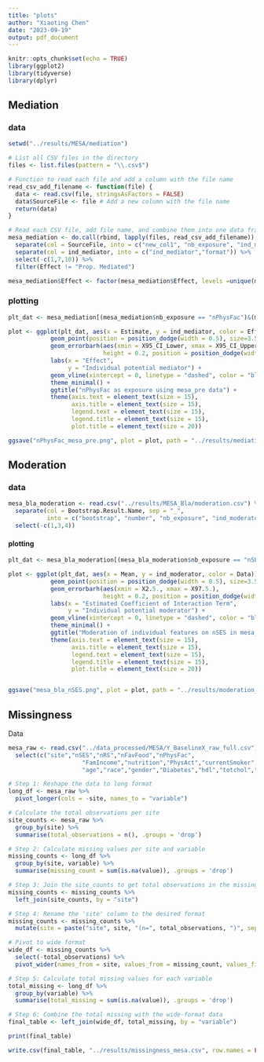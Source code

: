 ```yaml
---
title: "plots"
author: "Xiaoting Chen"
date: "2023-09-19"
output: pdf_document
---
```


```r
knitr::opts_chunk$set(echo = TRUE)
library(ggplot2)
library(tidyverse)
library(dplyr)
```


## Mediation 

### data

```r
setwd("../results/MESA/mediation")

# List all CSV files in the directory
files <- list.files(pattern = "\\.csv$")

# Function to read each file and add a column with the file name
read_csv_add_filename <- function(file) {
  data <- read.csv(file, stringsAsFactors = FALSE)
  data$SourceFile <- file # Add a new column with the file name
  return(data)
}

# Read each CSV file, add file name, and combine them into one data frame
mesa_mediation <- do.call(rbind, lapply(files, read_csv_add_filename)) %>%
  separate(col = SourceFile, into = c("new_col1", "nb_exposure", "ind_mediator"), sep = "_") %>%
  separate(col = ind_mediator, into = c("ind_mediator","format")) %>%
  select(-c(1,7,10)) %>%
  filter(Effect != "Prop. Mediated")

mesa_mediation$Effect <- factor(mesa_mediation$Effect, levels =unique(mesa_mediation$Effect))

```


### plotting
```r
plt_dat <- mesa_mediation[(mesa_mediation$nb_exposure == "nPhysFac")&(mesa_mediation$Data == "mesa_pre"), ]

plot <- ggplot(plt_dat, aes(x = Estimate, y = ind_mediator, color = Effect)) +
            geom_point(position = position_dodge(width = 0.5), size=3.5) +  
            geom_errorbarh(aes(xmin = X95_CI_Lower, xmax = X95_CI_Upper), 
                           height = 0.2, position = position_dodge(width = 0.5), size =2) +
            labs(x = "Effect",
                 y = "Individual potential mediator") +
            geom_vline(xintercept = 0, linetype = "dashed", color = "black") +
            theme_minimal() +
            ggtitle("nPhysFac as exposure using mesa_pre data") +
            theme(axis.text = element_text(size = 15),
                  axis.title = element_text(size = 15),
                  legend.text = element_text(size = 15),
                  legend.title = element_text(size = 15),
                  plot.title = element_text(size = 20))

ggsave("nPhysFac_mesa_pre.png", plot = plot, path = "../results/mediation_plots", width = 10, height = 8, dpi = 300)
```


## Moderation

### data
```r
mesa_bla_moderation <- read.csv("../results/MESA_Bla/moderation.csv") %>%
  separate(col = Bootstrap.Result.Name, sep = "_", 
           into = c("bootstrap", "number", "nb_exposure", "ind_moderator")) %>%
  select(-c(1,3,4))
```

#### plotting
```r
plt_dat <- mesa_bla_moderation[(mesa_bla_moderation$nb_exposure == "nSES"), ]

plot <- ggplot(plt_dat, aes(x = Mean, y = ind_moderator, color = Data)) +
            geom_point(position = position_dodge(width = 0.5), size=3.5) +  
            geom_errorbarh(aes(xmin = X2.5., xmax = X97.5.), 
                           height = 0.2, position = position_dodge(width = 0.5), size =2) +
            labs(x = "Estimated Coefficient of Interaction Term",
                 y = "Individual potential moderator") +
            geom_vline(xintercept = 0, linetype = "dashed", color = "black") +
            theme_minimal() +
            ggtitle("Moderation of individual features on nSES in mesa_bla") +
            theme(axis.text = element_text(size = 15),
                  axis.title = element_text(size = 15),
                  legend.text = element_text(size = 15),
                  legend.title = element_text(size = 15),
                  plot.title = element_text(size = 20))


ggsave("mesa_bla_nSES.png", plot = plot, path = "../results/moderation_plots", width = 10, height = 8, dpi = 300)
```


## Missingness

Data
```r
mesa_raw <- read.csv("../data_processed/MESA/Y_BaselineX_raw_full.csv") %>%
  select(c("site","nSES","nRS","nFavFood","nPhysFac",
                     "FamIncome","nutrition","PhysAct","currentSmoker","alc",
                     "age","race","gender","Diabetes","hdl","totchol","sbp"))

```


```r

# Step 1: Reshape the data to long format
long_df <- mesa_raw %>%
  pivot_longer(cols = -site, names_to = "variable")

# Calculate the total observations per site
site_counts <- mesa_raw %>%
  group_by(site) %>%
  summarise(total_observations = n(), .groups = 'drop')

# Step 2: Calculate missing values per site and variable
missing_counts <- long_df %>%
  group_by(site, variable) %>%
  summarise(missing_count = sum(is.na(value)), .groups = 'drop')

# Step 3: Join the site_counts to get total observations in the missing_counts dataframe
missing_counts <- missing_counts %>%
  left_join(site_counts, by = "site")

# Step 4: Rename the 'site' column to the desired format
missing_counts <- missing_counts %>%
  mutate(site = paste("site", site, "(n=", total_observations, ")", sep = "_"))

# Pivot to wide format
wide_df <- missing_counts %>%
  select(-total_observations) %>%
  pivot_wider(names_from = site, values_from = missing_count, values_fill = list(missing_count = 0))

# Step 5: Calculate total missing values for each variable
total_missing <- long_df %>%
  group_by(variable) %>%
  summarise(total_missing = sum(is.na(value)), .groups = 'drop')

# Step 6: Combine the total missing with the wide-format data
final_table <- left_join(wide_df, total_missing, by = "variable")

print(final_table)

write.csv(final_table, "../results/missingness_mesa.csv", row.names = FALSE)
```
